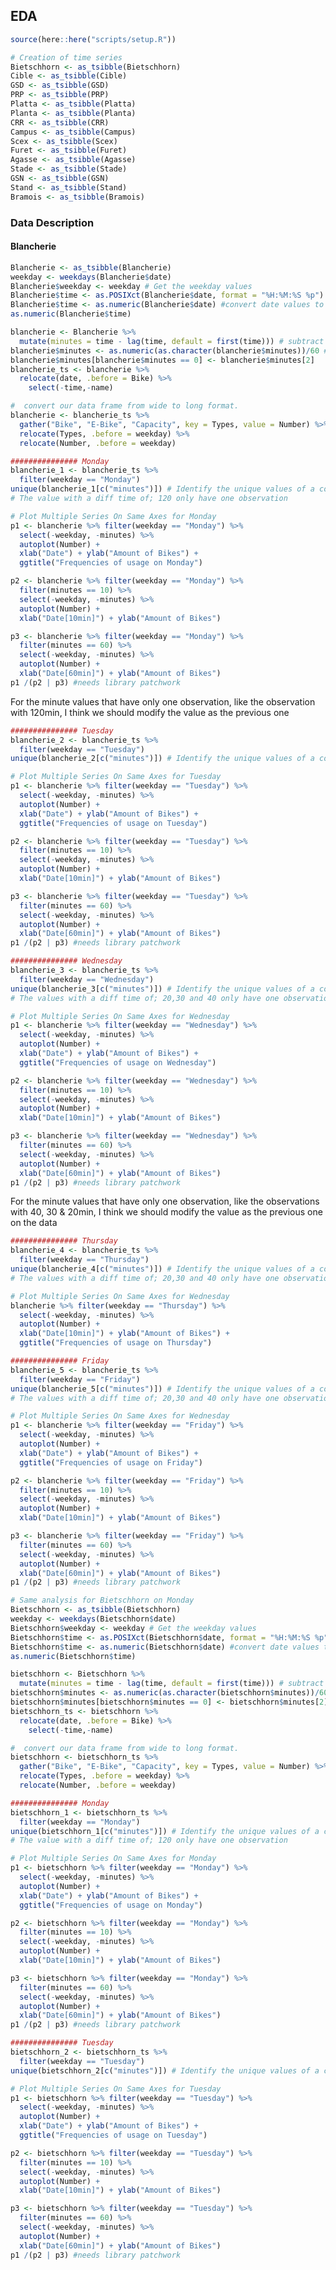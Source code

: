 ## EDA

```r
source(here::here("scripts/setup.R"))
```

```r
# Creation of time series
Bietschhorn <- as_tsibble(Bietschhorn)
Cible <- as_tsibble(Cible)
GSD <- as_tsibble(GSD)
PRP <- as_tsibble(PRP)
Platta <- as_tsibble(Platta)
Planta <- as_tsibble(Planta)
CRR <- as_tsibble(CRR)
Campus <- as_tsibble(Campus)
Scex <- as_tsibble(Scex)
Furet <- as_tsibble(Furet)
Agasse <- as_tsibble(Agasse)
Stade <- as_tsibble(Stade)
GSN <- as_tsibble(GSN)
Stand <- as_tsibble(Stand)
Bramois <- as_tsibble(Bramois)
```

### **Data Description**

#### **Blancherie **
```r
Blancherie <- as_tsibble(Blancherie)
weekday <- weekdays(Blancherie$date)
Blancherie$weekday <- weekday # Get the weekday values
Blancherie$time <- as.POSIXct(Blancherie$date, format = "%H:%M:%S %p")
Blancherie$time <- as.numeric(Blancherie$date) #convert date values to numeric
as.numeric(Blancherie$time)

blancherie <- Blancherie %>% 
  mutate(minutes = time - lag(time, default = first(time))) # subtract days
blancherie$minutes <- as.numeric(as.character(blancherie$minutes))/60 # transform to minutes
blancherie$minutes[blancherie$minutes == 0] <- blancherie$minutes[2] 
blancherie_ts <- blancherie %>%
  relocate(date, .before = Bike) %>%
    select(-time,-name)

#  convert our data frame from wide to long format.
blancherie <- blancherie_ts %>% 
  gather("Bike", "E-Bike", "Capacity", key = Types, value = Number) %>%
  relocate(Types, .before = weekday) %>%
  relocate(Number, .before = weekday)

############### Monday
blancherie_1 <- blancherie_ts %>% 
  filter(weekday == "Monday")
unique(blancherie_1[c("minutes")]) # Identify the unique values of a column
# The value with a diff time of; 120 only have one observation

# Plot Multiple Series On Same Axes for Monday
p1 <- blancherie %>% filter(weekday == "Monday") %>%
  select(-weekday, -minutes) %>%
  autoplot(Number) +
  xlab("Date") + ylab("Amount of Bikes") +
  ggtitle("Frequencies of usage on Monday")

p2 <- blancherie %>% filter(weekday == "Monday") %>%
  filter(minutes == 10) %>%
  select(-weekday, -minutes) %>%
  autoplot(Number) +
  xlab("Date[10min]") + ylab("Amount of Bikes")

p3 <- blancherie %>% filter(weekday == "Monday") %>%
  filter(minutes == 60) %>%
  select(-weekday, -minutes) %>%
  autoplot(Number) +
  xlab("Date[60min]") + ylab("Amount of Bikes")
p1 /(p2 | p3) #needs library patchwork
```

For the minute values that have only one observation, like the observation with 120min, I think we should modify the value as the previous one 


```r
############### Tuesday
blancherie_2 <- blancherie_ts %>% 
  filter(weekday == "Tuesday")
unique(blancherie_2[c("minutes")]) # Identify the unique values of a column

# Plot Multiple Series On Same Axes for Tuesday
p1 <- blancherie %>% filter(weekday == "Tuesday") %>%
  select(-weekday, -minutes) %>%
  autoplot(Number) +
  xlab("Date") + ylab("Amount of Bikes") +
  ggtitle("Frequencies of usage on Tuesday")

p2 <- blancherie %>% filter(weekday == "Tuesday") %>%
  filter(minutes == 10) %>%
  select(-weekday, -minutes) %>%
  autoplot(Number) +
  xlab("Date[10min]") + ylab("Amount of Bikes")

p3 <- blancherie %>% filter(weekday == "Tuesday") %>%
  filter(minutes == 60) %>%
  select(-weekday, -minutes) %>%
  autoplot(Number) +
  xlab("Date[60min]") + ylab("Amount of Bikes")
p1 /(p2 | p3) #needs library patchwork
```


```r
############### Wednesday
blancherie_3 <- blancherie_ts %>% 
  filter(weekday == "Wednesday")
unique(blancherie_3[c("minutes")]) # Identify the unique values of a column
# The values with a diff time of; 20,30 and 40 only have one observation

# Plot Multiple Series On Same Axes for Wednesday
p1 <- blancherie %>% filter(weekday == "Wednesday") %>%
  select(-weekday, -minutes) %>%
  autoplot(Number) +
  xlab("Date") + ylab("Amount of Bikes") +
  ggtitle("Frequencies of usage on Wednesday")

p2 <- blancherie %>% filter(weekday == "Wednesday") %>%
  filter(minutes == 10) %>%
  select(-weekday, -minutes) %>%
  autoplot(Number) +
  xlab("Date[10min]") + ylab("Amount of Bikes")

p3 <- blancherie %>% filter(weekday == "Wednesday") %>%
  filter(minutes == 60) %>%
  select(-weekday, -minutes) %>%
  autoplot(Number) +
  xlab("Date[60min]") + ylab("Amount of Bikes")
p1 /(p2 | p3) #needs library patchwork
```
For the minute values that have only one observation, like the observations with 40, 30 & 20min, I think we should modify the value as the previous one on the data

```r
############### Thursday
blancherie_4 <- blancherie_ts %>% 
  filter(weekday == "Thursday")
unique(blancherie_4[c("minutes")]) # Identify the unique values of a column
# The values with a diff time of; 20,30 and 40 only have one observation

# Plot Multiple Series On Same Axes for Wednesday
blancherie %>% filter(weekday == "Thursday") %>%
  select(-weekday, -minutes) %>%
  autoplot(Number) +
  xlab("Date[10min]") + ylab("Amount of Bikes") +
  ggtitle("Frequencies of usage on Thursday")

############### Friday
blancherie_5 <- blancherie_ts %>% 
  filter(weekday == "Friday")
unique(blancherie_5[c("minutes")]) # Identify the unique values of a column
# The values with a diff time of; 20,30 and 40 only have one observation

# Plot Multiple Series On Same Axes for Wednesday
p1 <- blancherie %>% filter(weekday == "Friday") %>%
  select(-weekday, -minutes) %>%
  autoplot(Number) +
  xlab("Date") + ylab("Amount of Bikes") +
  ggtitle("Frequencies of usage on Friday")

p2 <- blancherie %>% filter(weekday == "Friday") %>%
  filter(minutes == 10) %>%
  select(-weekday, -minutes) %>%
  autoplot(Number) +
  xlab("Date[10min]") + ylab("Amount of Bikes")

p3 <- blancherie %>% filter(weekday == "Friday") %>%
  filter(minutes == 60) %>%
  select(-weekday, -minutes) %>%
  autoplot(Number) +
  xlab("Date[60min]") + ylab("Amount of Bikes")
p1 /(p2 | p3) #needs library patchwork
```

```r
# Same analysis for Bietschhorn on Monday
Bietschhorn <- as_tsibble(Bietschhorn)
weekday <- weekdays(Bietschhorn$date)
Bietschhorn$weekday <- weekday # Get the weekday values
Bietschhorn$time <- as.POSIXct(Bietschhorn$date, format = "%H:%M:%S %p")
Bietschhorn$time <- as.numeric(Bietschhorn$date) #convert date values to numeric
as.numeric(Bietschhorn$time)

bietschhorn <- Bietschhorn %>% 
  mutate(minutes = time - lag(time, default = first(time))) # subtract days
bietschhorn$minutes <- as.numeric(as.character(bietschhorn$minutes))/60 # transform to minutes
bietschhorn$minutes[bietschhorn$minutes == 0] <- bietschhorn$minutes[2] 
bietschhorn_ts <- bietschhorn %>%
  relocate(date, .before = Bike) %>%
    select(-time,-name)

#  convert our data frame from wide to long format.
bietschhorn <- bietschhorn_ts %>% 
  gather("Bike", "E-Bike", "Capacity", key = Types, value = Number) %>%
  relocate(Types, .before = weekday) %>%
  relocate(Number, .before = weekday)

############### Monday
bietschhorn_1 <- bietschhorn_ts %>% 
  filter(weekday == "Monday")
unique(bietschhorn_1[c("minutes")]) # Identify the unique values of a column
# The value with a diff time of; 120 only have one observation

# Plot Multiple Series On Same Axes for Monday
p1 <- bietschhorn %>% filter(weekday == "Monday") %>%
  select(-weekday, -minutes) %>%
  autoplot(Number) +
  xlab("Date") + ylab("Amount of Bikes") +
  ggtitle("Frequencies of usage on Monday")

p2 <- bietschhorn %>% filter(weekday == "Monday") %>%
  filter(minutes == 10) %>%
  select(-weekday, -minutes) %>%
  autoplot(Number) +
  xlab("Date[10min]") + ylab("Amount of Bikes")

p3 <- bietschhorn %>% filter(weekday == "Monday") %>%
  filter(minutes == 60) %>%
  select(-weekday, -minutes) %>%
  autoplot(Number) +
  xlab("Date[60min]") + ylab("Amount of Bikes")
p1 /(p2 | p3) #needs library patchwork
```

```r
############### Tuesday
bietschhorn_2 <- bietschhorn_ts %>% 
  filter(weekday == "Tuesday")
unique(bietschhorn_2[c("minutes")]) # Identify the unique values of a column

# Plot Multiple Series On Same Axes for Tuesday
p1 <- bietschhorn %>% filter(weekday == "Tuesday") %>%
  select(-weekday, -minutes) %>%
  autoplot(Number) +
  xlab("Date") + ylab("Amount of Bikes") +
  ggtitle("Frequencies of usage on Tuesday")

p2 <- bietschhorn %>% filter(weekday == "Tuesday") %>%
  filter(minutes == 10) %>%
  select(-weekday, -minutes) %>%
  autoplot(Number) +
  xlab("Date[10min]") + ylab("Amount of Bikes")

p3 <- bietschhorn %>% filter(weekday == "Tuesday") %>%
  filter(minutes == 60) %>%
  select(-weekday, -minutes) %>%
  autoplot(Number) +
  xlab("Date[60min]") + ylab("Amount of Bikes")
p1 /(p2 | p3) #needs library patchwork
```
